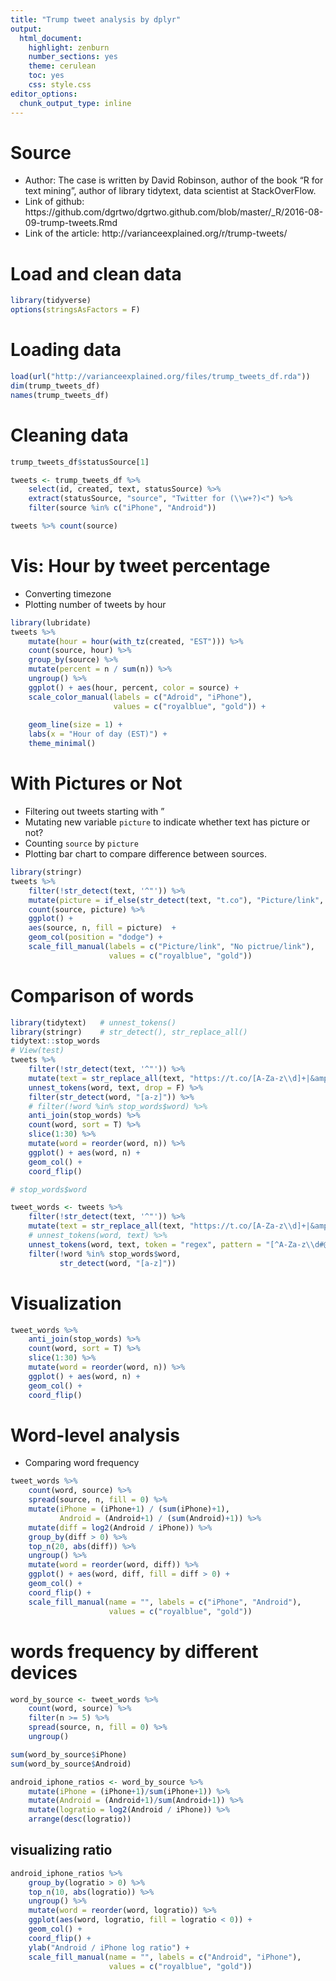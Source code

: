 ```yaml
---
title: "Trump tweet analysis by dplyr"
output:
  html_document:
    highlight: zenburn
    number_sections: yes
    theme: cerulean
    toc: yes
    css: style.css
editor_options:
  chunk_output_type: inline
---
```


# Source
* Author: The case is written by David Robinson, author of the book "R for text mining", author of library tidytext, data scientist at StackOverFlow.
* Link of github: https://github.com/dgrtwo/dgrtwo.github.com/blob/master/_R/2016-08-09-trump-tweets.Rmd
* Link of the article: http://varianceexplained.org/r/trump-tweets/


# Load and clean data

```r
library(tidyverse)
options(stringsAsFactors = F)
```

# Loading data
```r
load(url("http://varianceexplained.org/files/trump_tweets_df.rda"))
dim(trump_tweets_df)
names(trump_tweets_df)
```


# Cleaning data
```r
trump_tweets_df$statusSource[1]

tweets <- trump_tweets_df %>%
    select(id, created, text, statusSource) %>% 
    extract(statusSource, "source", "Twitter for (\\w+?)<") %>%
    filter(source %in% c("iPhone", "Android"))

tweets %>% count(source)
```


# Vis: Hour by tweet percentage
- Converting timezone
- Plotting number of tweets by hour

```r
library(lubridate)
tweets %>%
    mutate(hour = hour(with_tz(created, "EST"))) %>%
    count(source, hour) %>%
    group_by(source) %>%
    mutate(percent = n / sum(n)) %>%
    ungroup() %>%
    ggplot() + aes(hour, percent, color = source) + 
    scale_color_manual(labels = c("Adroid", "iPhone"), 
                       values = c("royalblue", "gold")) + 
    
    geom_line(size = 1) + 
    labs(x = "Hour of day (EST)") + 
    theme_minimal()

```


# With Pictures or Not
- Filtering out tweets starting with "
- Mutating new variable `picture` to indicate whether text has picture or not?
- Counting `source` by `picture`
- Plotting bar chart to compare difference between sources.

```r
library(stringr)
tweets %>%
    filter(!str_detect(text, '^"')) %>%
    mutate(picture = if_else(str_detect(text, "t.co"), "Picture/link", "No Picture/link")) %>%
    count(source, picture) %>%
    ggplot() + 
    aes(source, n, fill = picture)  +
    geom_col(position = "dodge") + 
    scale_fill_manual(labels = c("Picture/link", "No pictrue/link"),
                      values = c("royalblue", "gold"))


```



# Comparison of words
```r
library(tidytext)	# unnest_tokens()
library(stringr)	# str_detect(), str_replace_all()
tidytext::stop_words
# View(test)
tweets %>%
    filter(!str_detect(text, '^"')) %>%
    mutate(text = str_replace_all(text, "https://t.co/[A-Za-z\\d]+|&amp;", "")) %>%
    unnest_tokens(word, text, drop = F) %>%
    filter(str_detect(word, "[a-z]")) %>% 
    # filter(!word %in% stop_words$word) %>%
    anti_join(stop_words) %>%
    count(word, sort = T) %>%
    slice(1:30) %>%
    mutate(word = reorder(word, n)) %>%
    ggplot() + aes(word, n) + 
    geom_col() + 
    coord_flip()

# stop_words$word

tweet_words <- tweets %>%
    filter(!str_detect(text, '^"')) %>%
    mutate(text = str_replace_all(text, "https://t.co/[A-Za-z\\d]+|&amp;", "")) %>%
    # unnest_tokens(word, text) %>%
    unnest_tokens(word, text, token = "regex", pattern = "[^A-Za-z\\d#@']") %>%
    filter(!word %in% stop_words$word,
           str_detect(word, "[a-z]"))
```

# Visualization
```r

tweet_words %>%
    anti_join(stop_words) %>%
    count(word, sort = T) %>%
    slice(1:30) %>%
    mutate(word = reorder(word, n)) %>%
    ggplot() + aes(word, n) + 
    geom_col() + 
    coord_flip()    

```

# Word-level analysis
- Comparing word frequency

```r
tweet_words %>% 
    count(word, source) %>%
    spread(source, n, fill = 0) %>%
    mutate(iPhone = (iPhone+1) / (sum(iPhone)+1),
           Android = (Android+1) / (sum(Android)+1)) %>%
    mutate(diff = log2(Android / iPhone)) %>%
    group_by(diff > 0) %>%
    top_n(20, abs(diff)) %>%
    ungroup() %>%
    mutate(word = reorder(word, diff)) %>%
    ggplot() + aes(word, diff, fill = diff > 0) + 
    geom_col() + 
    coord_flip() + 
    scale_fill_manual(name = "", labels = c("iPhone", "Android"), 
                      values = c("royalblue", "gold"))
```




# words frequency by different devices
```r

word_by_source <- tweet_words %>%
    count(word, source) %>%
    filter(n >= 5) %>%
    spread(source, n, fill = 0) %>%
    ungroup()

sum(word_by_source$iPhone)
sum(word_by_source$Android)

android_iphone_ratios <- word_by_source %>%
    mutate(iPhone = (iPhone+1)/sum(iPhone+1)) %>%
    mutate(Android = (Android+1)/sum(Android+1)) %>%
    mutate(logratio = log2(Android / iPhone)) %>%
    arrange(desc(logratio))
```

## visualizing ratio
```r







android_iphone_ratios %>%
    group_by(logratio > 0) %>%
    top_n(10, abs(logratio)) %>%
    ungroup() %>%
    mutate(word = reorder(word, logratio)) %>%
    ggplot(aes(word, logratio, fill = logratio < 0)) +
    geom_col() +
    coord_flip() +
    ylab("Android / iPhone log ratio") +
    scale_fill_manual(name = "", labels = c("Android", "iPhone"),
                      values = c("royalblue", "gold"))
```

